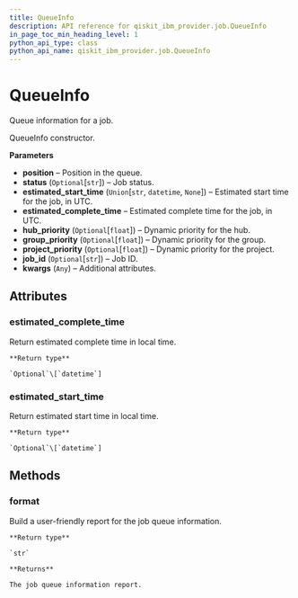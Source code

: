 ```yaml
---
title: QueueInfo
description: API reference for qiskit_ibm_provider.job.QueueInfo
in_page_toc_min_heading_level: 1
python_api_type: class
python_api_name: qiskit_ibm_provider.job.QueueInfo
---
```


# QueueInfo

<Class id="qiskit_ibm_provider.job.QueueInfo" isDedicatedPage={true} github="https://github.com/qiskit/qiskit-ibm-provider/tree/stable/0.7/qiskit_ibm_provider/job/queueinfo.py" signature="QueueInfo(position_in_queue=None, status=None, estimated_start_time=None, estimated_completion_time=None, hub_priority=None, group_priority=None, project_priority=None, job_id=None, **kwargs)">
  Queue information for a job.

  QueueInfo constructor.

  **Parameters**

  *   **position** – Position in the queue.
  *   **status** (`Optional`\[`str`]) – Job status.
  *   **estimated\_start\_time** (`Union`\[`str`, `datetime`, `None`]) – Estimated start time for the job, in UTC.
  *   **estimated\_complete\_time** – Estimated complete time for the job, in UTC.
  *   **hub\_priority** (`Optional`\[`float`]) – Dynamic priority for the hub.
  *   **group\_priority** (`Optional`\[`float`]) – Dynamic priority for the group.
  *   **project\_priority** (`Optional`\[`float`]) – Dynamic priority for the project.
  *   **job\_id** (`Optional`\[`str`]) – Job ID.
  *   **kwargs** (`Any`) – Additional attributes.

  ## Attributes

  <span id="queueinfo-estimated-complete-time" />

  ### estimated\_complete\_time

  <Attribute id="qiskit_ibm_provider.job.QueueInfo.estimated_complete_time" attributeTypeHint="datetime | None">
    Return estimated complete time in local time.

    **Return type**

    `Optional`\[`datetime`]
  </Attribute>

  <span id="queueinfo-estimated-start-time" />

  ### estimated\_start\_time

  <Attribute id="qiskit_ibm_provider.job.QueueInfo.estimated_start_time" attributeTypeHint="datetime | None">
    Return estimated start time in local time.

    **Return type**

    `Optional`\[`datetime`]
  </Attribute>

  ## Methods

  <span id="queueinfo-format" />

  ### format

  <Function id="qiskit_ibm_provider.job.QueueInfo.format" signature="QueueInfo.format()">
    Build a user-friendly report for the job queue information.

    **Return type**

    `str`

    **Returns**

    The job queue information report.
  </Function>
</Class>

